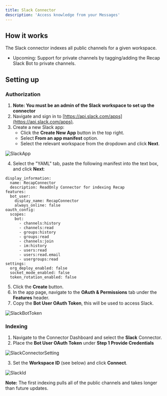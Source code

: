 ```yaml
---
title: Slack Connector
description: 'Access knowledge from your Messages'
---
```


## How it works
The Slack connector indexes all public channels for a given workspace.
- Upcoming: Support for private channels by tagging/adding the Recap Slack Bot to private channels.


## Setting up
### Authorization
1. **Note: You must be an admin of the Slack workspace to set up the connector**
2. Navigate and sign in to [https://api.slack.com/apps](https://api.slack.com/apps).
3. Create a new Slack app:
    - Click the **Create New App** button in the top right.
    - Select **From an app manifest** option.
    - Select the relevant workspace from the dropdown and click **Next**.

![SlackApp](/images/connectors/slack/SlackApp.png)

4. Select the "YAML" tab, paste the following manifest into the text box, and click **Next**:
```
display_information:
  name: RecapConnector
  description: ReadOnly Connector for indexing Recap
features:
  bot_user:
    display_name: RecapConnector
    always_online: false
oauth_config:
  scopes:
    bot:
      - channels:history
      - channels:read
      - groups:history
      - groups:read
      - channels:join
      - im:history
      - users:read
      - users:read.email
      - usergroups:read
settings:
  org_deploy_enabled: false
  socket_mode_enabled: false
  token_rotation_enabled: false
```

5. Click the **Create** button.
6. In the app page, navigate to the **OAuth & Permissions** tab under the **Features** header.
7. Copy the **Bot User OAuth Token**, this will be used to access Slack.

![SlackBotToken](/images/connectors/slack/SlackBotToken.png)


### Indexing
1. Navigate to the Connector Dashboard and select the **Slack** Connector.
2. Place the **Bot User OAuth Token** under **Step 1 Provide Credentials**

![SlackConnectorSetting](/images/connectors/slack/SlackConnectorSetting.png)

3. Set the **Workspace ID** (see below) and click **Connect**.

![SlackId](/images/connectors/slack/SlackId.png)

__Note:__ The first indexing pulls all of the public channels and takes longer than future updates.